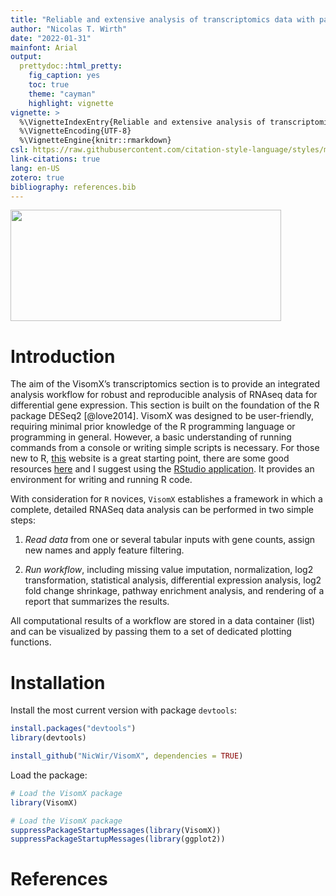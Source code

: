 ```yaml
---
title: "Reliable and extensive analysis of transcriptomics data with package `VisomX`"
author: "Nicolas T. Wirth"
date: "2022-01-31"
mainfont: Arial
output:
  prettydoc::html_pretty:
    fig_caption: yes
    toc: true
    theme: "cayman"
    highlight: vignette
vignette: >
  %\VignetteIndexEntry{Reliable and extensive analysis of transcriptomics data with package `VisomX`}
  %\VignetteEncoding{UTF-8}
  %\VignetteEngine{knitr::rmarkdown}
csl: https://raw.githubusercontent.com/citation-style-language/styles/master/research-institute-for-nature-and-forest.csl
link-citations: true
lang: en-US
zotero: true
bibliography: references.bib
---
```


```{=latex}
\definecolor{codegray}{HTML}{efefef}
\let\textttOrig\texttt
\renewcommand{\texttt}[1]{\textttOrig{\colorbox{codegray}{#1}}}
```
<p style="text-align:center;">

<img src="https://user-images.githubusercontent.com/43075653/166063689-45b4e34e-7129-42c3-b109-3a34afdc24e2.png" class="center" width="433" height="178"/>

</p>

# Introduction

The aim of the VisomX's transcriptomics section is to provide an integrated analysis workflow for robust and reproducible analysis of RNAseq data for differential gene expression. This section is built on the foundation of the R package DESeq2 [@love2014]. VisomX was designed to be user-friendly, requiring minimal prior knowledge of the R programming language or programming in general. However, a basic understanding of running commands from a console or writing simple scripts is necessary. For those new to R, [this](https://moderndive.netlify.app/1-getting-started.html) website is a great starting point, there are some good resources [here](https://education.rstudio.com/learn/beginner/) and I suggest using the [RStudio application](https://posit.co/products/open-source/rstudio/). It provides an environment for writing and running R code.

With consideration for `R` novices, `VisomX` establishes a framework in which a complete, detailed RNASeq data analysis can be performed in two simple steps:

1.  *Read data* from one or several tabular inputs with gene counts, assign new names and apply feature filtering.

2.  *Run workflow*, including missing value imputation, normalization, log2 transformation, statistical analysis, differential expression analysis, log2 fold change shrinkage, pathway enrichment analysis, and rendering of a report that summarizes the results.

All computational results of a workflow are stored in a data container (list) and can be visualized by passing them to a set of dedicated plotting functions.

\pagebreak

# Installation

Install the most current version with package `devtools`:

``` r
install.packages("devtools")
library(devtools)

install_github("NicWir/VisomX", dependencies = TRUE)
```

Load the package:

```r
# Load the VisomX package
library(VisomX)
```

```r
# Load the VisomX package
suppressPackageStartupMessages(library(VisomX))
suppressPackageStartupMessages(library(ggplot2))
```



# References

::: {#refs}
:::
